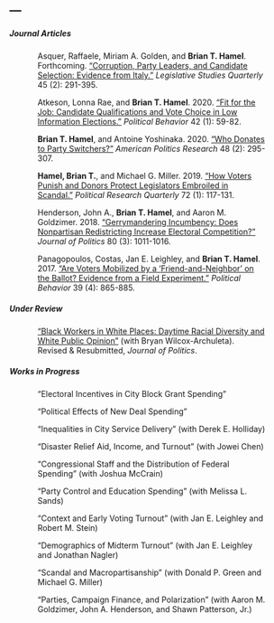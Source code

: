 ---
---

<link rel="stylesheet" href="styles.css" type="text/css">
<link rel="stylesheet" href="site_libs/academicons-1.8.6/css/academicons.css" type="text/css">

##### Journal Articles

<p style="margin-left:50px; margin-right:50px;">
Asquer, Raffaele, Miriam A. Golden, and **Brian T. Hamel**. Forthcoming. ["Corruption, Party Leaders, and Candidate Selection: Evidence from Italy."](files/italy.pdf) *Legislative Studies Quarterly* 45 (2): 291-395.
</p>

<p style="margin-left:50px; margin-right:50px;">
Atkeson, Lonna Rae, and **Brian T. Hamel**. 2020. ["Fit for the Job: Candidate Qualifications and Vote Choice in Low Information Elections."](files/teachers.pdf) *Political Behavior* 42 (1): 59-82.
</p>

<p style="margin-left:50px; margin-right:50px;">
**Brian T. Hamel**, and Antoine Yoshinaka. 2020. ["Who Donates to Party Switchers?"](files/switchers.pdf) *American Politics Research* 48 (2): 295-307.
</p>

<p style="margin-left:50px; margin-right:50px;">
**Hamel, Brian T.**, and Michael G. Miller. 2019. ["How Voters Punish and Donors Protect Legislators Embroiled in Scandal."](files/scandal.pdf) *Political Research Quarterly* 72 (1): 117-131.
</p>

<p style="margin-left:50px; margin-right:50px;">
Henderson, John A., **Brian T. Hamel**, and Aaron M. Goldzimer. 2018. ["Gerrymandering Incumbency: Does Nonpartisan Redistricting Increase Electoral Competition?"](files/gerrymandering.pdf) *Journal of Politics* 80 (3): 1011-1016.
</p>

<p style="margin-left:50px; margin-right:50px;">
Panagopoulos, Costas, Jan E. Leighley, and **Brian T. Hamel**. 2017. ["Are Voters Mobilized by a 'Friend-and-Neighbor' on the Ballot? Evidence from a Field Experiment."](files/friends.pdf) *Political Behavior* 39 (4): 865-885.
</p>

##### Under Review

<p style="margin-left:50px; margin-right:50px;">
["Black Workers in White Places: Daytime Racial Diversity and White Public Opinion"](files/context.pdf) (with Bryan Wilcox-Archuleta). Revised & Resubmitted, *Journal of Politics*.
</p>

##### Works in Progress

<p style="margin-left:50px; margin-right:50px;">
"Electoral Incentives in City Block Grant Spending"
</p>

<p style="margin-left:50px; margin-right:50px;">
"Political Effects of New Deal Spending"
</p>

<p style="margin-left:50px; margin-right:50px;">
"Inequalities in City Service Delivery" (with Derek E. Holliday)
</p>

<p style="margin-left:50px; margin-right:50px;">
"Disaster Relief Aid, Income, and Turnout" (with Jowei Chen)
</p>

<p style="margin-left:50px; margin-right:50px;">
"Congressional Staff and the Distribution of Federal Spending" (with Joshua McCrain)
</p>

<p style="margin-left:50px; margin-right:50px;">
"Party Control and Education Spending" (with Melissa L. Sands)
</p>

<p style="margin-left:50px; margin-right:50px;">
"Context and Early Voting Turnout" (with Jan E. Leighley and Robert M. Stein)
</p>

<p style="margin-left:50px; margin-right:50px;">
"Demographics of Midterm Turnout" (with Jan E. Leighley and Jonathan Nagler)
</p>

<p style="margin-left:50px; margin-right:50px;">
"Scandal and Macropartisanship" (with Donald P. Green and Michael G. Miller)
</p>

<p style="margin-left:50px; margin-right:50px;">
"Parties, Campaign Finance, and Polarization" (with Aaron M. Goldzimer, John A. Henderson, and Shawn Patterson, Jr.)
</p>

